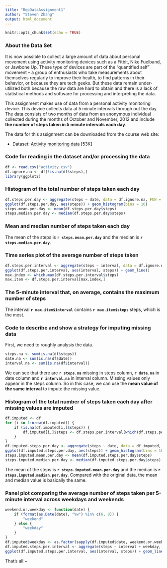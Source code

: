 ---
title: "RepDataAssignment1"
author: "Steven Zhang"
output: html_document
---

```{r setup, include=FALSE}
knitr::opts_chunk$set(echo = TRUE)
```

### About the Data Set

It is now possible to collect a large amount of data about personal movement using activity monitoring devices such as a Fitbit, Nike Fuelband, or Jawbone Up. These type of devices are part of the “quantified self” movement – a group of enthusiasts who take measurements about themselves regularly to improve their health, to find patterns in their behavior, or because they are tech geeks. But these data remain under-utilized both because the raw data are hard to obtain and there is a lack of statistical methods and software for processing and interpreting the data.

This assignment makes use of data from a personal activity monitoring device. This device collects data at 5 minute intervals through out the day. The data consists of two months of data from an anonymous individual collected during the months of October and November, 2012 and include **the number of steps taken in 5 minute intervals each day**.

The data for this assignment can be downloaded from the course web site:

* Dataset: [Activity monitoring data](https://d396qusza40orc.cloudfront.net/repdata%2Fdata%2Factivity.zip) [53K]

### Code for reading in the dataset and/or processing the data

``` {r preprocessing}
df <- read.csv("activity.csv")
df.ignore.na <- df[!is.na(df$steps),]
library(ggplot2)
```

### Histogram of the total number of steps taken each day

``` {r hist}
df.steps.per.day <- aggregate(steps ~ date, data = df.ignore.na, FUN = sum, na.rm = TRUE)
ggplot(df.steps.per.day, aes(steps)) + geom_histogram(bins = 10)
steps.mean.per.day <- mean(df.steps.per.day$steps)
steps.median.per.day <- median(df.steps.per.day$steps)
```

### Mean and median number of steps taken each day

The mean of the steps is **`r steps.mean.per.day`** and the median is **`r steps.median.per.day`**.

### Time series plot of the average number of steps taken

``` {r timeSeries}
df.steps.per.interval <- aggregate(steps ~ interval, data = df.ignore.na, FUN = mean)
ggplot(df.steps.per.interval, aes(interval, steps)) + geom_line()
max.index <- which.max(df.steps.per.interval$steps)
max.item <- df.steps.per.interval[max.index,]
```

### The 5-minute interval that, on average, contains the maximum number of steps

The interval **`r max.item$interval`** contains **`r max.item$steps`** steps, which is the most.

### Code to describe and show a strategy for imputing missing data

First, we need to roughly analysis the data.

``` {r NAAnalysis}
steps.na <- sum(is.na(df$steps))
date.na <- sum(is.na(df$date))
interval.na <- sum(is.na(df$interval))
```

We can see that there are **`r steps.na`** missing in steps column, **`r date.na`** in date column and **`r interval.na`** in interval column. Missing values only appear in the steps column. So in this case, we can use the **mean value of the same interval** to impute the missing value.

### Histogram of the total number of steps taken each day after missing values are imputed

``` {r imputing}
df.imputed <- df
for (i in 1:nrow(df.imputed)) {
    if (is.na(df.imputed[i,]$steps)) {
        df.imputed[i,]$steps <- df.steps.per.interval[which(df.steps.per.interval$interval == df.imputed[i,]$interval),]$steps
    }
}
df.imputed.steps.per.day <- aggregate(steps ~ date, data = df.imputed, FUN = sum)
ggplot(df.imputed.steps.per.day, aes(steps)) + geom_histogram(bins = 10)
steps.imputed.mean.per.day <- mean(df.imputed.steps.per.day$steps)
steps.imputed.median.per.day <- median(df.imputed.steps.per.day$steps)
```

The mean of the steps is **`r steps.imputed.mean.per.day`** and the median is **`r steps.imputed.median.per.day`**. Compared with the original data, the mean and median value is basically the same.

### Panel plot comparing the average number of steps taken per 5-minute interval across weekdays and weekends
``` {r}
weekend.or.weekday <- function(date) {
    if (format(as.Date(date), "%w") %in% c(6, 0)) {
        "weekend"
    } else {
        "weekday"
    }
}
df.imputed$weekday <- as.factor(sapply(df.imputed$date, weekend.or.weekday))
df.imputed.steps.per.interval <- aggregate(steps ~ interval + weekday, data = df.imputed, FUN = mean)
ggplot(df.imputed.steps.per.interval, aes(interval, steps)) + geom_line(aes(color = weekday), size = 1)
```

That's all ~